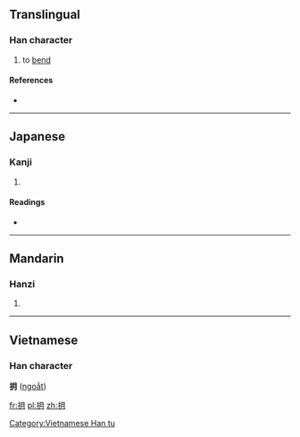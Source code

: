 ==Translingual==

===Han character===
{{Han char|rn=64|rad=手|as=04|sn=7|four=5702<sub>0</sub>|canj=手月 (QB)}}

# to [[bend]]

====References====
* {{Han ref|kx=0420.180|dkj=11872|dj=0767.200|hdz=31841.040|uh=6288|ud=25224|bh=CAF2|bd=51954}}

----

==Japanese==

===Kanji===
{{ja-kanji|grade=|rs=手04}}

# {{defn|lang=ja|sort=手04}}

====Readings====
* {{ja-readings|on=[[げつ]] (getsu)|kun=[[おる]] (oru), [[おれる]] (oreru), [[うごく]] (ugoku), [[うごかす]] (ugokasu)}}

----

==Mandarin==

===Hanzi===
{{cmn-hanzi|pin=[[bà]] ([[ba4]]), [[yuè]] ([[yue4]])|wg=pa<sup>4</sup>, yüeh<sup>4</sup>}}
#{{defn|lang=cmn|sort=手04}}

----

==Vietnamese==
===Han character===
'''抈''' ([[ngoắt]])

[[Category:Vietnamese Han tu]]

[[fr:抈]]
[[pl:抈]]
[[zh:抈]]